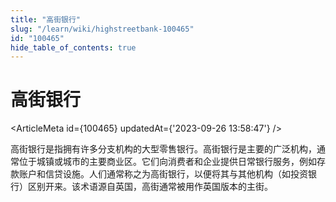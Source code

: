 ```yaml
---
title: "高街银行"
slug: "/learn/wiki/highstreetbank-100465"
id: "100465"
hide_table_of_contents: true
---
```



# 高街银行

<ArticleMeta id={100465} updatedAt={'2023-09-26 13:58:47'} />
<div className='border-solid border-b border-t-0 my-4 border-[var(--ifm-color-gray-300)]' />

高街银行是指拥有许多分支机构的大型零售银行。高街银行是主要的广泛机构，通常位于城镇或城市的主要商业区。它们向消费者和企业提供日常银行服务，例如存款账户和信贷设施。人们通常称之为高街银行，以便将其与其他机构（如投资银行）区别开来。该术语源自英国，高街通常被用作英国版本的主街。
